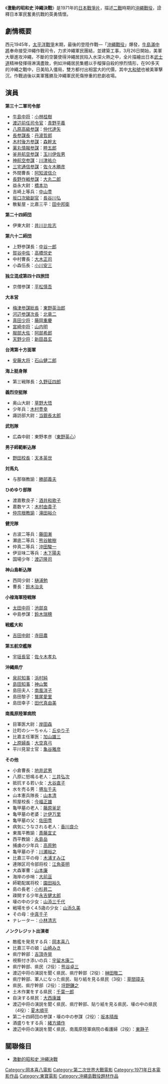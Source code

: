 {{Infobox Film
| name               = 激動的昭和史 沖繩決戰
| original_name      = 激動の昭和史 沖縄決戦
| image              = 激動的昭和史 沖繩決戰.jpg
| caption            = 
| director           = [[岡本喜八|岡本喜八]]
| producer           = [[藤本真澄|藤本真澄]]<br>[[針生宏|針生宏]]
| writer             = [[新藤兼人|新藤兼人]]
| starring           = [[小林桂樹|小林桂樹]]<br>[[丹波哲郎|丹波哲郎]]<br>[[仲代達矢|仲代達矢]]<br>[[加山雄三|加山雄三]]
| music              = [[佐藤勝|佐藤勝]]
| narrator           = [[小林清志|小林清志]]
| cinematography     = 
| editing            = 
| production_company = [[東寶電影公司|東寶]]
| distributor        = [[東寶電影公司|東寶]]
| released           = 1971年7月17日
| runtime            = 149分鐘
| country            = {{JPN}}
| language           = 日語
| budget             = 
| gross              = 
| preceded_by        = [[激動的昭和史_軍閥|激動的昭和史 軍閥]]
| followed_by        = 
| website            = 
| amg_id             = 
| imdb_id            = 
| cn_name            = 
| hk_name            = 
| tw_name            = 
}}

《'''激動的昭和史 沖繩決戰'''》是1971年的[[日本|日本]][[戰爭片|戰爭片]]，描述[[二戰|二戰]]時期的[[沖繩戰役|沖繩戰役]]，詮釋日本軍民奮勇抗戰的英勇情懷。

== 劇情概要 ==
西元1945年，[[太平洋戰爭|太平洋戰爭]]末期，最後的登陸作戰—「[[沖繩戰役|沖繩戰役]]」爆發，[[牛島滿|牛島滿]][[中將|中將]]奉命接受沖繩作戰司令，力求沖繩軍民團結，並建築工事，3月26日開始，美軍大舉進攻沖繩，不斷的空襲使得沖繩居民陷入水深火熱之中，全片描繪出日本[[武士道|武士道]]精神發揮得淋漓盡致，例如沖繩居民集體以手榴彈自殺的慘烈情形，在90多天的沖繩之戰中，日美陷入僵局，雙方都付出相當大的代價，其中[[大和號|大和號]]也被美軍擊沉，作戰過後以美軍獲勝及沖繩軍民死傷慘重的悲劇收場。

== 演員 ==
'''第三十二軍司令部'''
*[[牛島満|牛島中将]]：[[小林桂樹|小林桂樹]] 
*[[渡辺正夫|渡辺前任司令官]]：[[青野平義|青野平義]] 
*[[八原博通|八原高級参謀]]：[[仲代達矢|仲代達矢]] 
*[[長勇|長参謀長]]：[[丹波哲郎|丹波哲郎]] 
*[[木村正治|木村後方参謀]]：[[森幹太|森幹太]] 
*[[薬丸兼教|薬丸情報参謀]]：[[睦五郎|睦五郎]] 
*[[釜井耕輝|釜井航空参謀]]：[[玉川伊佐男|玉川伊佐男]] 
*[[神直道|神航空参謀]]：[[川津祐介|川津祐介]] 
*[[三宅忠雄|三宅通信参謀]]：[[佐々木勝彦|佐々木勝彦]] 
*外間曹長：[[阿知波信介|阿知波信介]] 　
*[[長野英夫|長野作戦参謀]]：[[大丸二郎|大丸二郎]]  　
*益永大尉：[[橋本功|橋本功]]  　
*吉崎上等兵：[[中山豊|中山豊]]  
*[[坂口勝|坂口次級副官]]：[[長谷川弘|長谷川弘]] 
*散髪屋・比嘉三平：[[田中邦衛|田中邦衛]] 　
'''第二十四師団'''
*伊東大尉：[[井川比佐志|井川比佐志]]  　
'''第六十二師団'''
*上野参謀長：[[中谷一郎|中谷一郎]]  　
*[[賀谷與吉|賀谷中佐]]：[[高橋悦史|高橋悦史]]  　
*中村曹長：[[大木正司|大木正司]]  　
* 小森伍長：[[小川安三|小川安三]] 　
'''独立混成第四十四旅団'''
*京僧参謀：[[平松慎吾|平松慎吾]]  　
'''大本営'''
*[[梅津美治郎|梅津参謀総長]]：[[東野英治郎|東野英治郎]]  　
*[[河辺虎四郎|河辺参謀次長]]：[[北竜二|北竜二]]  　
*[[真田穣一郎|真田少将]]：[[藤岡重慶|藤岡重慶]]  　
*[[宮崎周一|宮崎中将]]：[[山内明|山内明]]  
*[[服部卓四郎|服部大佐]]：[[阿部希郎|阿部希郎]]  　
*[[天野正一|天野少将]]：[[新田昌玄|新田昌玄]]  　
'''台湾第十方面軍'''
*[[安藤利吉|安藤大将]]：[[石山健二郎|石山健二郎]]  　
'''海上挺身隊'''
*第三戦隊長：[[久野征四郎|久野征四郎]]  
'''義烈空挺隊'''
*奥山大尉：[[草野大悟|草野大悟]]  　
*少年兵：[[木村豊幸|木村豊幸]]  　
*諏訪部大尉：[[当銀長太郎|当銀長太郎]] 　
'''武剋隊'''
*広森中尉：東野孝彦（[[東野英心|東野英心]]）  　
'''男子師範斬込隊'''
*[[野田貞雄|野田校長]]：[[天本英世|天本英世]]  　
'''対馬丸'''
*与那嶺教諭：[[勝部義夫|勝部義夫]] 　
'''ひめゆり部隊'''
*渡嘉敷良子：[[酒井和歌子|酒井和歌子]]  　
*嘉数ヤス：[[木村由貴子|木村由貴子]]  　
*[[仲宗根政善|仲宗根教諭]]：[[滝田裕介|滝田裕介]]  
'''健児隊'''
*古波二等兵：[[藤田漸|藤田漸]]  　
*瀬底二等兵：[[熊谷敏樹|熊谷敏樹]]  　
*仲真二等兵：[[沖田駿一郎|沖田駿一]]  　
*伊豆味二等兵：[[川島一平|木下陽夫]]  　
*国場少年：[[渡辺隆司|渡辺隆司]] 　
'''神山島斬込隊'''
*西岡少尉：[[樋浦勉|樋浦勉]] 
*曹長：[[鈴木治夫_(俳優)|鈴木治夫]]  
'''小禄海軍陸戦隊'''
*[[大田実|太田中将]]：[[池部良|池部良]] 　
*中島参謀：[[鈴木瑞穂|鈴木瑞穂]] 　
'''戦艦大和'''
*[[吉田満|吉田中尉]]：[[寺田農|寺田農]]  　
'''第五航空艦隊'''
*[[宇垣纏|宇垣長官]]：[[佐々木孝丸|佐々木孝丸]]  
'''沖縄県庁'''
*[[泉守紀|泉前知事]]：[[浜村純|浜村純]]  　
*[[島田叡|島田知事]]：[[神山繁|神山繁]] 　
*島田夫人：[[南風洋子|南風洋子]]  
*島田黎子：[[鷲尾愛里|鷲尾愛里]]  　
*島田幸子：[[田代真由美|田代真由美]]  　
'''南風原陸軍病院'''
*目軍医大尉：[[岸田森|岸田森]]  
*辻町のシーちゃん：[[丘ゆり子|丘ゆり子]]  
*比嘉主任軍医：[[加山雄三|加山雄三]]  　
*[[上原貴美子|上原婦長]]：[[大空真弓|大空真弓]]  　
*平川見習士官：[[亀谷雅彦|亀谷雅彦]]  
'''その他'''
*小倉曹長：[[地井武男|地井武男]] 
*八原に怒鳴る老人：[[三井弘次|三井弘次]]  　
*抵抗する若い女：[[大谷直子|大谷直子]]
*水を売る男：[[堺左千夫|堺左千夫]] 
*山本憲兵隊長：[[山本清_(俳優)|山本清]] 
*照屋校長：[[今福正雄|今福正雄]]  
*亀甲墓の老人：[[藤原釜足|藤原釜足]] 　
*亀甲墓の老婆：[[辻伊万里|辻伊万里]] 　
*亀甲墓の父：[[佐田豊|佐田豊]]　
*病気にうなされる老人：[[香川良介|香川良介]]
*東風平教諭：[[斉藤宣丈|斎藤宜丈]]  　
*西平教諭：[[永島岳|永島岳]] 
*捕虜の少年兵：[[高原勉|高原勉]] 　
*亀甲墓の子：[[川瀬裕之|川瀬裕之]] 　
*比嘉三平の母：[[木浦すみ江|木浦すみ江]] 　
*連隊区司令部将校：[[江角英明|江角英明]]  　
*大森軍曹：[[山本廉|山本廉]] 　
*海岸の歩哨：[[大前亘|大前亘]] 　
*師範配属将校：[[園田裕久|園田裕久]] 
*島の長老：[[小杉昇二|小杉昇二]]
*疎開する少年[[永吉健太郎|永吉健太郎]] 
*壕の中の少女：[[山添三千代|山添三千代]] 
*戦場を歩く4.5歳の少女：[[山添久美|山添久美]] 
*その母：[[中真千子|中真千子]]  
*ナレーター：[[小林清志|小林清志]]  
'''ノンクレジット出演者'''
*敵艦を発見する兵：[[岡本喜八|岡本喜八]]
*比嘉三平の娘：[[山崎みき|山崎みき]] 
*県庁幹部：[[吉頂寺晃|吉頂寺晃]]
*視察付き添いの兵：[[宇留木康二|宇留木康二]]
*県庁幹部、県民（2役）：[[熊谷卓三|熊谷卓三]]
*渡辺中将の演説を聞く県民、県庁幹部（2役）：[[榊田敬二|榊田敬二]]
*県庁幹部、軍人になった県民、貼り紙を見る県民（3役）：[[草間璋夫|草間璋夫]]
*県民、県庁幹部（2役）：[[坪野鎌之|坪野鎌之]]  
*土木作業をする県民：[[千葉一郎|千葉一郎]]
*自決する県民：[[大西康雄|大西康雄]]
*渡辺中将の演説を聞く県民、県庁幹部、貼り紙を見る県民、壕の中の県民（4役）：[[夏木順平|夏木順平]]
*第二十四師団の参謀・壕の中の参謀（2役）：[[坂本晴哉|坂本晴哉]]
*酒盛りをする兵：[[緒方燐作|緒方燐作]]
*渡辺中将の演説を聞く県民、南風原陸軍病院の看護婦（2役）：[[東静子|東静子]]

== 關聯條目 ==
* [https://web.archive.org/web/20150131172323/http://www.k5.dion.ne.jp/~god-sf/tohowar/okinawa.html 激動的昭和史 沖繩決戰]{{ja}}

{{岡本喜八監督作品}}
{{DEFAULTSORT:Gekidō no Shōwashi: Okinawa Kessen}}
[[Category:岡本喜八電影|Category:岡本喜八電影]]
[[Category:第二次世界大戰電影|Category:第二次世界大戰電影]]
[[Category:1971年日本電影作品|Category:1971年日本電影作品]]
[[Category:東寶電影|Category:東寶電影]]
[[Category:沖繩島戰役題材作品|Category:沖繩島戰役題材作品]]